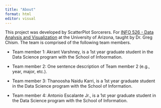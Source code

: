 ```yaml
---
title: "About"
format: html
editor: visual
---
```


This project was developed by ScatterPlot Sorcerers. For [INFO 526 - Data Analysis and Visualization](https://datavizaz.org/) at the University of Arizona, taught by Dr. Greg Chism. The team is comprised of the following team members.

-   Team member 1: Akrant Varshney, is a 1st year graduate student in the Data Science program with the School of Infoormation.

-   Team member 2: One sentence description of Team member 2 (e.g., year, major, etc.).

-   Team member 3: Thanoosha Naidu Karri, is a 1st year graduate student in the Data Science program with the School of Information.

-   Team member 4: Antonio Escalante Jr., is a 1st year graduate student in the Data Science program with the School of Information.
